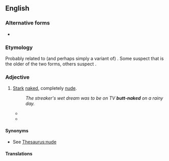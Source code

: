 {{also|butt naked}}
==English==

===Alternative forms===
* {{l|en|butt naked}}

===Etymology===
Probably related to (and perhaps simply a variant of) {{m|en|buck naked}}. Some suspect that {{m|en|butt-naked}} is the older of the two forms, others suspect {{m|en|buck naked}}.

===Adjective===
{{en-adj|-}}

# {{lb|en|idiomatic}} [[stark|Stark]] [[naked]], completely [[nude]].
#: ''The streaker's wet dream was to be on TV '''butt-naked''' on a rainy day.''
#* {{quote-book|author=John Peel|title=The Outer Limits: The Vanished|location=New York|publisher=Tor Kids|year=1998|isbn=0812575644|page=8|passage=They could hardly have all marched off '''butt-naked'''.}}
#* {{quote-book|author=Chris Kovach|chapter=11|title=Alcoholics Synonymous|year=2008|isbn=0557012686|passage=He cannot picture life without alcohol, drugs or '''butt-naked''' rooftop escapades.}}

====Synonyms====
* See [[Thesaurus:nude]]

====Translations====
{{trans-see|naked}}